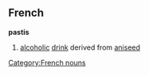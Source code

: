 ==French==
'''pastis'''
# [[alcoholic]] [[drink]] derived from [[aniseed]]
[[Category:French nouns]]